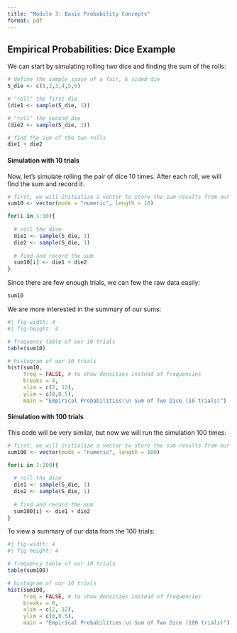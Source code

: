 ```yaml
---
title: "Module 3: Basic Probability Concepts"
format: pdf
---
```


## Empirical Probabilities: Dice Example

We can start by simulating rolling two dice and finding the sum of the rolls:

```r
# define the sample space of a fair, 6 sided die
S_die <- c(1,2,3,4,5,6)

# "roll" the first die
(die1 <- sample(S_die, 1))

# "roll" the second die
(die2 <- sample(S_die, 1))

# find the sum of the two rolls
die1 + die2
```

#### Simulation with 10 trials

Now, let's simulate rolling the pair of dice 10 times.  After each roll, we will find the sum and record it.

```r
# first, we will initialize a vector to store the sum results from our rolls
sum10 <- vector(mode = "numeric", length = 10)

for(i in 1:10){
  
  # roll the dice
  die1 <- sample(S_die, 1)
  die2 <- sample(S_die, 1)
  
  # find and record the sum
  sum10[i] <- die1 + die2
}
```

Since there are few enough trials, we can few the raw data easily:

```r
sum10
```

We are more interested in the summary of our sums:

```r
#| fig-width: 4
#| fig-height: 4

# frequency table of our 10 trials
table(sum10)

# histogram of our 10 trials
hist(sum10,
     freq = FALSE, # to show densities instead of frequencies
     breaks = 4,
     xlim = c(2, 12),
     ylim = c(0,0.5),
     main = "Empirical Probabilities:\n Sum of Two Dice (10 trials)")
```

#### Simulation with 100 trials

This code will be very similar, but now we will run the simulation 100 times:

```r
# first, we will initialize a vector to store the sum results from our rolls
sum100 <- vector(mode = "numeric", length = 100)

for(i in 1:100){
  
  # roll the dice
  die1 <- sample(S_die, 1)
  die2 <- sample(S_die, 1)
  
  # find and record the sum
  sum100[i] <- die1 + die2
}
```

To view a summary of our data from the 100 trials:

```r
#| fig-width: 4
#| fig-height: 4

# frequency table of our 10 trials
table(sum100)

# histogram of our 10 trials
hist(sum100,
     freq = FALSE, # to show densities instead of frequencies
     breaks = 8,
     xlim = c(2, 12),
     ylim = c(0,0.5),
     main = "Empirical Probabilities:\n Sum of Two Dice (100 trials)")
```